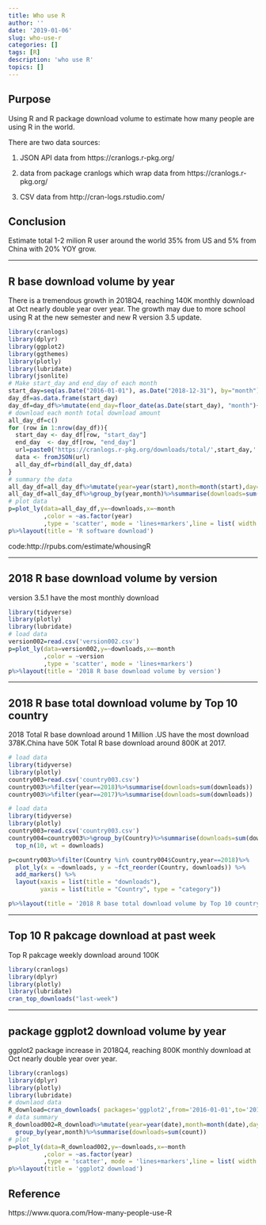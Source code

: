 ```yaml
---
title: Who use R
author: ''
date: '2019-01-06'
slug: who-use-r
categories: []
tags: [R]
description: 'who use R'
topics: []
---
```

## Purpose
Using R and R package download volume to estimate how many people are using R in the world.

There are two data sources:

1. JSON API data from https://cranlogs.r-pkg.org/ 

2. data from package cranlogs which wrap data from https://cranlogs.r-pkg.org/ 

3. CSV data from http://cran-logs.rstudio.com/

## Conclusion

Estimate total 1-2 milion R user around the world 35% from US and 5% from China with 20% YOY grow.

-------------------------------------------------------------------------------


## R base download volume by year
There is a tremendous growth in 2018Q4, reaching 140K monthly download at Oct nearly double year over year. 
The growth may due to more school using R at the new semester and new R version 3.5 update.

```r
library(cranlogs)
library(dplyr)
library(ggplot2)
library(ggthemes)
library(plotly)
library(lubridate)
library(jsonlite)
# Make start_day and end_day of each month 
start_day=seq(as.Date("2016-01-01"), as.Date("2018-12-31"), by="month") 
day_df=as.data.frame(start_day)
day_df=day_df%>%mutate(end_day=floor_date(as.Date(start_day), "month")+ months(1)-1)
# download each month total download amount
all_day_df=c()
for (row in 1:nrow(day_df)){
  start_day <- day_df[row, "start_day"]
  end_day  <- day_df[row, "end_day"]
  url=paste0('https://cranlogs.r-pkg.org/downloads/total/',start_day,':',end_day,'/R')
  data <- fromJSON(url)
  all_day_df=rbind(all_day_df,data)
} 
# summary the data
all_day_df=all_day_df%>%mutate(year=year(start),month=month(start),day=day(start))
all_day_df=all_day_df%>%group_by(year,month)%>%summarise(downloads=sum(downloads))
# plot data 
p=plot_ly(data=all_day_df,y=~downloads,x=~month
          ,color = ~as.factor(year)
          ,type = 'scatter', mode = 'lines+markers',line = list( width = 4))
p%>%layout(title = 'R software download')
```
code:http://rpubs.com/estimate/whousingR


-------------------------------------------------------------------------------

## 2018 R base download volume by version

version 3.5.1 have the most  monthly download

```r
library(tidyverse)
library(plotly)
library(lubridate)
# load data 
version002=read.csv('version002.csv')
p=plot_ly(data=version002,y=~downloads,x=~month    
          ,color = ~version
          ,type = 'scatter', mode = 'lines+markers')
p%>%layout(title = '2018 R base download volume by version')
```


-------------------------------------------------------------------------------

## 2018 R base total download volume by Top 10 country 

2018 Total R base download around 1 Million .US have the most download  378K.China have 50K 
Total R base download around 800K at 2017.

```r
# load data 
library(tidyverse)
library(plotly)
country003=read.csv('country003.csv')
country003%>%filter(year==2018)%>%summarise(downloads=sum(downloads))
country003%>%filter(year==2017)%>%summarise(downloads=sum(downloads))
```


```r
# load data 
library(tidyverse)
library(plotly)
country003=read.csv('country003.csv')
country004=country003%>%group_by(Country)%>%summarise(downloads=sum(downloads))%>%
  top_n(10, wt = downloads)

p=country003%>%filter(Country %in% country004$Country,year==2018)%>%
  plot_ly(x = ~downloads, y = ~fct_reorder(Country, downloads)) %>%
  add_markers() %>%
  layout(xaxis = list(title = "downloads"),
         yaxis = list(title = "Country", type = "category"))

p%>%layout(title = '2018 R base total download volume by Top 10 country')
```
-------------------------------------------------------------------------------

## Top 10 R pakcage download at past week
Top R pakcage weekly download around 100K

```r
library(cranlogs)
library(dplyr)
library(plotly)
library(lubridate)
cran_top_downloads("last-week")
```

-------------------------------------------------------------------------------

## package ggplot2 download volume by year

ggplot2 package increase in 2018Q4, reaching 800K monthly download at Oct nearly double year over year. 

```r
library(cranlogs)
library(dplyr)
library(plotly)
library(lubridate)
# downlaod data
R_download=cran_downloads( packages='ggplot2',from='2016-01-01',to='2018-12-31')
# data summary
R_download002=R_download%>%mutate(year=year(date),month=month(date),day=day(date))%>%
  group_by(year,month)%>%summarise(downloads=sum(count))
# plot
p=plot_ly(data=R_download002,y=~downloads,x=~month
          ,color = ~as.factor(year)
          ,type = 'scatter', mode = 'lines+markers',line = list( width = 4))
p%>%layout(title = 'ggplot2 download')
```


## Reference
https://www.quora.com/How-many-people-use-R
